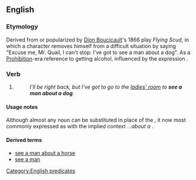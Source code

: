 ==English==

===Etymology===
Derived from or popularized by [[w:Dion Boucicault|Dion Boucicault]]'s 1866 play ''Flying Scud'', in which a character removes himself from a difficult situation by saying "Excuse me, Mr. Quail, I can't stop: I've got to see a man about a dog". As a [[w:Prohibition|Prohibition]]-era reference to getting alcohol, influenced by the expression {{term|hair of the dog}}.

===Verb===
{{head|en|verb}}

# {{label|en|idiomatic|dated}} {{non-gloss definition|Used in place of a real explanation when excusing oneself for a short period of time, particularly {{context|euphemism|lang=en}} to use a toilet or {{context|historical|lang=en}} drink alcohol.}}
#: ''I'll be right back, but I've got to go to the [[ladies' room]] to '''see a man about a dog'''.''

====Usage notes====
Although almost any noun can be substituted in place of the {{term|dog}}, it now most commonly expressed as {{term|see a man about a horse}} with the implied context ''...about a'' {{term|bet}}. 

====Derived terms====
* [[see a man about a horse]]
* [[see a man]]

[[Category:English predicates]]